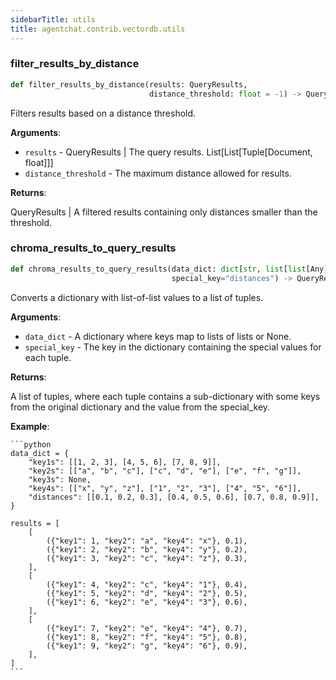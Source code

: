 ```yaml
---
sidebarTitle: utils
title: agentchat.contrib.vectordb.utils
---
```


### filter\_results\_by\_distance

```python
def filter_results_by_distance(results: QueryResults,
                               distance_threshold: float = -1) -> QueryResults
```

Filters results based on a distance threshold.

**Arguments**:

- `results` - QueryResults | The query results. List[List[Tuple[Document, float]]]
- `distance_threshold` - The maximum distance allowed for results.
  

**Returns**:

  QueryResults | A filtered results containing only distances smaller than the threshold.

### chroma\_results\_to\_query\_results

```python
def chroma_results_to_query_results(data_dict: dict[str, list[list[Any]]],
                                    special_key="distances") -> QueryResults
```

Converts a dictionary with list-of-list values to a list of tuples.

**Arguments**:

- `data_dict` - A dictionary where keys map to lists of lists or None.
- `special_key` - The key in the dictionary containing the special values
  for each tuple.
  

**Returns**:

  A list of tuples, where each tuple contains a sub-dictionary with
  some keys from the original dictionary and the value from the
  special_key.
  

**Example**:

    ```python
    data_dict = {
        "key1s": [[1, 2, 3], [4, 5, 6], [7, 8, 9]],
        "key2s": [["a", "b", "c"], ["c", "d", "e"], ["e", "f", "g"]],
        "key3s": None,
        "key4s": [["x", "y", "z"], ["1", "2", "3"], ["4", "5", "6"]],
        "distances": [[0.1, 0.2, 0.3], [0.4, 0.5, 0.6], [0.7, 0.8, 0.9]],
    }

    results = [
        [
            ({"key1": 1, "key2": "a", "key4": "x"}, 0.1),
            ({"key1": 2, "key2": "b", "key4": "y"}, 0.2),
            ({"key1": 3, "key2": "c", "key4": "z"}, 0.3),
        ],
        [
            ({"key1": 4, "key2": "c", "key4": "1"}, 0.4),
            ({"key1": 5, "key2": "d", "key4": "2"}, 0.5),
            ({"key1": 6, "key2": "e", "key4": "3"}, 0.6),
        ],
        [
            ({"key1": 7, "key2": "e", "key4": "4"}, 0.7),
            ({"key1": 8, "key2": "f", "key4": "5"}, 0.8),
            ({"key1": 9, "key2": "g", "key4": "6"}, 0.9),
        ],
    ]
    ```

